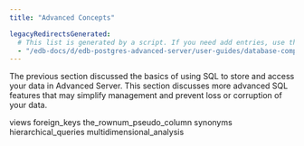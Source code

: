 ```yaml
---
title: "Advanced Concepts"

legacyRedirectsGenerated:
  # This list is generated by a script. If you need add entries, use the `legacyRedirects` key.
  - "/edb-docs/d/edb-postgres-advanced-server/user-guides/database-compatibility-for-oracle-developers-guide/10/Database_Compatibility_for_Oracle_Developers_Guide_10.1.019.html"
---
```


<div id="advanced_concepts" class="registered_link"></div>

The previous section discussed the basics of using SQL to store and access your data in Advanced Server. This section discusses more advanced SQL features that may simplify management and prevent loss or corruption of your data.

<div class="toctree" maxdepth="3">

views foreign_keys the_rownum_pseudo_column synonyms hierarchical_queries multidimensional_analysis

</div>
